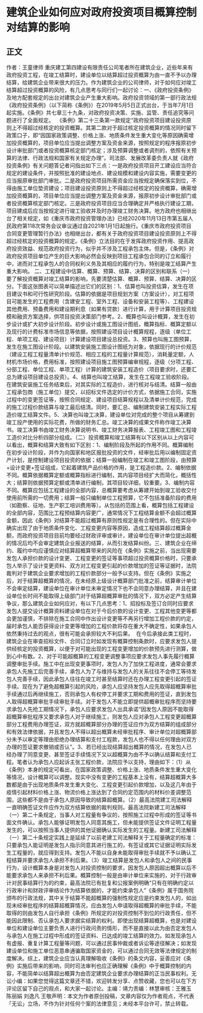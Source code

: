 # 建筑企业如何应对政府投资项目概算控制对结算的影响
## 正文
作者：王童律师 重庆建工第四建设有限责任公司笔者所在建筑企业，近些年来有政府投资工程，在竣工结算时，建设单位以结算超过投资概算为由一直不予以办理结算，给建筑企业带来很大的压力。作为建筑企业的公司律师，对于如何应对竣工结算超过投资概算的风险，有几点思考与同行们一起讨论：一、《政府投资条例》及地方配套规定的出台对建筑企业产生重大影响。政府投资领域的第一部行政法规《政府投资条例》（以下简称《条例》）在2019年5月5日正式出台，于当年7月1日起实施。《条例》共七章三十九条，对政府投资决策、实施、监管、责任追究等问题进行了全面规定。  《条例》第二十三条第一款规定“政府投资项目建设投资原则上不得超过经核定的投资概算。其第二款对于超过核定投资概算的情况同时留下政策口子，即“因国家政策调整、价格上涨、地质条件发生重大变化等原因确需增加投资概算的，项目单位应当提出调整方案及资金来源，按照规定的程序报原初步设计审批部门或者投资概算核定部门核定；涉及预算调整或者调剂的，依照有关预算的法律、行政法规和国家有关规定办理”。司法部、发展改革委负责人就《政府投资条例》有关问题答记者问指出如下三点：一是政府投资项目开工建设应当符合规定的建设条件，并按照批准的建设地点、建设规模和建设内容实施，需要变更的应当报原审批部门审批。二是政府投资项目所需资金应当按规定确保落实到位，不得由施工单位垫资建设；项目建设投资原则上不得超过经核定的投资概算，确需增加投资概算的，项目单位应当提出调整方案及资金来源，报原初步设计审批部门或者投资概算核定部门核定。三是政府投资项目应当合理确定并严格执行建设工期，项目建成后应当按规定进行竣工验收并及时办理竣工财务决算。地方政府也相继出台了相关规定，如《重庆市政府投资管理办法》已经2020年11月13日市第五届人民政府第118次常务会议审议通过自2021年1月1日起施行。《重庆市政府投资项目合同变更管理暂行办法》也相继出台，都有关于政府投资项目建设投资原则上不得超过经核定的投资概算的规定。《条例》立法目的在于发挥政府投资作用、提高政府投资效益、规范政府投资行为，似乎并不涉及工程承包主体。但是，《条例》对政府投资项目单位产生的巨大影响必然会反映到项目工程承包合同的订立和履行中，进而对工程承包人的合同权利义务及其相应的履约行为，特别是竣工结算产生重大影响。 二、工程建设中估算、概算、预算、结算、决算的区别和联系（一） 要了解投资概算对竣工结算的影响，先要清楚估算、概算、预算、结算、决算的区分。下面这张图表可以简单描述出它们的区别：1、估算也叫投资估算，发生在项目建议书和可行性研究阶段。估算的依据是项目规划方案（方案设计），对工程项目可能发生的工程费用（含建安工程、室外工程、设备和安装工程等）、工程建设其他费用、预备费用和建设期利息（如果有贷款）进行计算，用于计算项目投资规模和融资方案选择，供项目投资决策部门参考。2、概算也叫设计概算，发生在初步设计或扩大初步设计阶段。初步设计或施工图设计图纸，概算指标、概算定额以及现行的计费标准市场信息等依据，按照建设项目设计概算规程，逐级（单位工程、单项工程、建设项目）计算建设项目建设总投资。3、预算也叫施工图预算，发生在施工图设计阶段。以建筑安装施工图设计图纸为对象，依据现行的计价规范（建设工程工程量清单计价规范、相应工程的工程量计算规范），消耗量定额，人材机市场价格，费用标准，按照建设项目施工图预算编审规程，逐级（分项工程、分部工程、单位工程、单项工程）计算的建筑安装工程造价（项目要求时，还要汇总为建设项目建设总投资）。4、结算也叫竣工结算，发生在工程竣工验收阶段。在建筑安装施工任务结束后，对其实际的工程造价，进行核对与结清。结算一般由工程承包商（施工单位）提交，以招标文件选定的计价方式，依据施工合同，实施过程中的变更签证等，按照合同规定、建设项目结算规程以及清单计价规范，完成的施工过程价款结算与竣工最后结清。同时，要汇总、编制建筑安装工程实际工程造价竣工结算文件。5、决算也叫竣工决算，建设单位对完成的整个项目从筹建到竣工投产使用的实际花费，所做的财务汇总。竣工决算的成果文件称作竣工决算书。竣工决算书由竣工财务决算说明书、竣工财务决算报表、工程竣工图和工程竣工造价对比分析四部分组成。（二）投资概算和竣工结算有以下区别从以上内容可以看出，概算和结算大致有如下区别：1、编制阶段及所起的作用不同。概算编制在初步设计阶段，并作为向国家和地区报批投资的文件，经审批后用以编制固定资产计划，是控制建设项目投资的依据；结算一般编制在竣工和竣工图阶段，由预算+设计变更+签证组成，它起着建筑产品价格的作用，是工程造价款。2、编制依据不同。概算依据概算定额或概算指标进行编制，其内容项目经扩大而简化，概括性大；结算则依据预算定额或清单进行编制，其项目较详细，较重要。3、编制内容不同。概算应包括工程建设的全部内容，总概算要考虑从筹建开始到竣工验收交付使用前所需的一切费用；结算一般只编制单位工程预算，它不包括准备阶段的费用（如勘察、征地、生产职工培训费用等）。从包括的范围上看，概算包括工程建设的全部内容，范围比工程预结算内容更广，通常情况下工程结算金额不会超过概算金额，因此《条例》对结算不能超过概算有原则性规定是有合理性的。但在实际中确实出现了由于地质条件变化、工程变更内容等原因，造成工程结算超过概算金额，而政府投资项目目前均要经过财政评审或审计，建设单位在审计单位提出超概的情况后均不会审定建筑企业报送的结算，从而引发结算纠纷。三、建筑企业在缔约、履约中均应谨慎应对结算超概算带来的风险在《条例》实施之前，当出现需要发包人承担价款的设计变更、工程变更的签证等事项超过投资概算价格时，只要承包人举示了设计变更资料、双方对工程变更引起的价款增加的签证等证据时，法院裁判对于建筑企业要求增加的工程价款部分一般予以支持。但在《条例》实施之后，对于结算超概算的情况，在未经原上级设计概算部门批准之前，结算审计单位不会审定结算，建设单位在审计单位未审定情况下也不会同意办理结算，并且在建设单位长时间不能取得上级部门对于结算超概算审批的情况下，双方必定产生结算争议，那么建筑企业如何应对，有以下几点思考：1、招投标及签订合同时应要求发包人提交设计概算资料建设单位在对于今后价款的设计变更、工程其他变更等都会更加谨慎，不排除在施工合同中作出设计变更等不再另行增加工程价款的约定，届时承包人能否获得设计变更等增加的工程价款将存在重大不确定性，如果承包人依然秉持过去的观点，很有可能会承担较大不利后果。  在今后承接此类工程时，建筑企业在审查招标文件、合同订立时如发现有概算控制条款时，应要求发包人提供经核定的投资概算，以便于对可能出现的工程变更增加的价款预先进行测算，做到心中有数。2、对于可能超概算的工程变更调整事项应要求发包人事先履行概算调整审批手续。施工中在出现变更事项时，发包人为了加快工程进度，通常会要求承包人先施工后完善手续，承包人为了与维持与发包人的关系往往不会停工等待发包人完善手续，因此承包人往往在竣工时甚至结算时还在办理工程变更引起的签证手续。现在为了避免超概算引起的风险，承包人应坚持发包人应先取得超概算审批手续通过后再继续施工，否则承包人有权停工并要求工期和费用的签证，直到发包人取得超概算审批手续审批手续。对于发包人不能立即提供超概审批程序而坚持要求承包人先抢工期情况下，承包人应要求发包人出具承诺“因发包人原因不能取得超概算审批程序又要求承包人对于继续施工，则发包人应对承包人工程变更超概算部分工程费用办理签证，双方就超概算部分办理的签证应作为双方结算的组成部分和有效法律依据，并且发包人不得以超出概算未经审批程序、审计单位对超概算部分未予以审定等理由拒绝办理结算和支付工程款，发包人也不得以任何理由对双方办理的签证要求撤销或否认”。3、若已经出现结算超出概算的情况，在发包人已经办理了同意变更、甚至签证手续情况下又以超概算为由不予以确认结算和支付工程。笔者认为承包人应起诉主张工程价款，法院应予以支持，理由如下：（1）从《条例》本身的规定可看出，在国家政策调整、价格上涨、地质条件发生重大变化等情况，设计概算可以调整。现实中没有变更的工程基本上没有，结算超概算大多数都是由于出现地质条件发生重大变化、工程变更引起价款增加，以及这几年由于疫情引起材料价格上涨、物流价格上涨达到了合同约定范围内的材料价差调整范围，这些都不是由于承包人原因导致的结算超概算。（2）最高法院建工司法解释一直明确签证文件应作为双方结算依据的裁判规则。最高法院新建工司法解释（一）第二十条规定，当事人对工程量有争议的，按照施工过程中形成的签证等书面文件确认。承包人能够证明发包人同意其施工，但未能提供签证文件证明工程量发生的，可以按照当事人提供的其他证据确认实际发生的工程量。新建工司法解释（一）第二十条规定实践上是延续了以前老建工司法解释关于工程量确定的标准：只要承包人能证明是发包人指示同意其进行施工的，有签证或其它证据证明实际发生工程量的，就应得到支持。发包人不能以自身未能取得审批手续就不予以确认工程结算并要求承包人承担不利后果。（3）竣工结算是发包人和承包人之间的民事行为，设计概算本身是对发包人对投资控制的要求，因发包人原因超出概算以后不能要求承包人来承担不利后果。概算控制一般是由审计单位来实施的，对于行政审计对民事结算行为的约束，最高法院已有批复和公报案例明确“只有在明确约定以行政审计和财政评审结论作为结算依据的，才能约束承包人”《条例》属于国务院颁布的行政法规，其中关于结算不能超概算的强制性规定应是约束发包人的，如出现未经审批程序的结算超概算情况，应由发包人申请取得超概算的审批手续，不能取得的则由发包人自行承担《条例》所规定的对投资控制不到位的行政责任，但不能因此限制、否认承包人要求据实结算的权利。即使出现结算超概算，也是对建设单位和建设单位主要负责人进行行政问责的情形，而不是直接以此为由否定发包人与承包人在施工过程中形成的签证资料、已达成的竣工结算的效力。如发现承包人有虚报、重复计算工程量等问题，可以通过民事仲裁或者诉讼等途径解决；如发现建设单位和施工单位恶意串通骗取国家资金的，可以通过合同无效等法律规定的制度解决。综上，建筑企业应当认真理解吸收《条例》的条文内容，妥善应对《条例》实施后带来的影响，同时司法审判也应正确理解《条例》中于概算控制的内容，不能简单以结算超出概算为由否定建筑企业要求办理结算的正当民事权利。无讼小编：如果您觉得这篇文章还不错，欢迎转发分享、点赞收藏，您也可以在下方评论区留下自己的观点，和大家一起讨论。主编：靖力责编：林慧审核：王雅玉 陈丽娟 刘逸凡 王敬声明：本文为作者原创投稿，文章内容仅为作者观点，不代表「无讼」立场，不作为针对任何个案的法律意见；未经本平台许可，禁止转载。